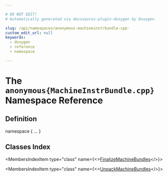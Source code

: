 ```yaml
---

# DO NOT EDIT!
# Automatically generated via docusaurus-plugin-doxygen by Doxygen.

slug: /api/namespaces/anonymous-machineinstrbundle-cpp-
custom_edit_url: null
keywords:
  - doxygen
  - reference
  - namespace

---
```





# The `anonymous{MachineInstrBundle.cpp}` Namespace Reference

<DoxygenPage pluginConfig={pluginConfig}>



## Definition

<CodeBlock>namespace &#123; ... &#125;</CodeBlock>

## Classes Index

<MembersIndex>

<MembersIndexItem
  type="class"
  name={<><a href="/docs/api/classes/anonymous-namespace-machineinstrbundle-cpp-/finalizemachinebundles">FinalizeMachineBundles</a></>}>
</MembersIndexItem>

<MembersIndexItem
  type="class"
  name={<><a href="/docs/api/classes/anonymous-namespace-machineinstrbundle-cpp-/unpackmachinebundles">UnpackMachineBundles</a></>}>
</MembersIndexItem>

</MembersIndex>


</DoxygenPage>
